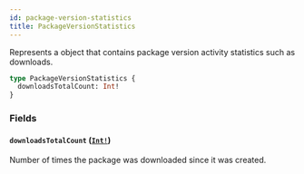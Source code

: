 ```yaml
---
id: package-version-statistics
title: PackageVersionStatistics
---
```


Represents a object that contains package version activity statistics such as downloads.

```graphql
type PackageVersionStatistics {
  downloadsTotalCount: Int!
}
```

### Fields

#### `downloadsTotalCount` ([`Int!`](/docs/api/scalars/int))

Number of times the package was downloaded since it was created.
